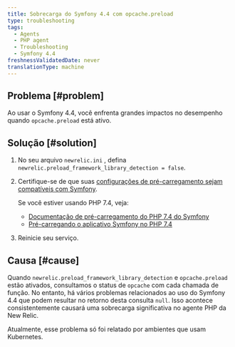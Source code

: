 ```yaml
---
title: Sobrecarga do Symfony 4.4 com opcache.preload
type: troubleshooting
tags:
  - Agents
  - PHP agent
  - Troubleshooting
  - Symfony 4.4
freshnessValidatedDate: never
translationType: machine
---
```


## Problema [#problem]

Ao usar o Symfony 4.4, você enfrenta grandes impactos no desempenho quando `opcache.preload` está ativo.

## Solução [#solution]

1. No seu arquivo `newrelic.ini` , defina `newrelic.preload_framework_library_detection = false`.

2. Certifique-se de que suas [configurações de pré-carregamento sejam compatíveis com Symfony](https://symfony.com/doc/current/performance.html#use-the-opcache-class-preloading).

   <Callout variant="tip">
     Se você estiver usando PHP 7.4, veja:

     * [Documentação de pré-carregamento do PHP 7.4 do Symfony](https://symfony.com/blog/new-in-symfony-4-4-preloading-symfony-applications-in-php-7-4)
     * [Pré-carregando o aplicativo Symfony no PHP 7.4](https://symfonycasts.com/screencast/symfony5-upgrade/preload)
   </Callout>

3. Reinicie seu serviço.

## Causa [#cause]

Quando `newrelic.preload_framework_library_detection` e `opcache.preload` estão ativados, consultamos o status de `opcache` com cada chamada de função. No entanto, há vários problemas relacionados ao uso do Symfony 4.4 que podem resultar no retorno desta consulta `null`. Isso acontece consistentemente causará uma sobrecarga significativa no agente PHP da New Relic.

Atualmente, esse problema só foi relatado por ambientes que usam Kubernetes.
